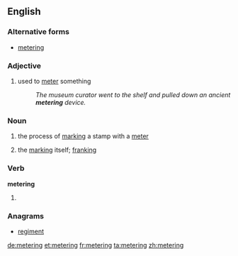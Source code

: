 ==English==

===Alternative forms===
* [[metering]]

===Adjective===
{{en-adj|-}}

# used to [[meter]] something
#: ''The museum curator went to the shelf and pulled down an ancient '''metering''' device.''

===Noun===
{{en-noun}}
# {{context|chiefly|US}} the process of [[mark]]ing a stamp with a [[meter]]
# {{context|chiefly|US}} the [[mark]]ing itself; [[franking]]

===Verb===
'''metering'''

# {{present participle of|meter}}

===Anagrams===
* [[regiment#English|regiment]]

[[de:metering]]
[[et:metering]]
[[fr:metering]]
[[ta:metering]]
[[zh:metering]]